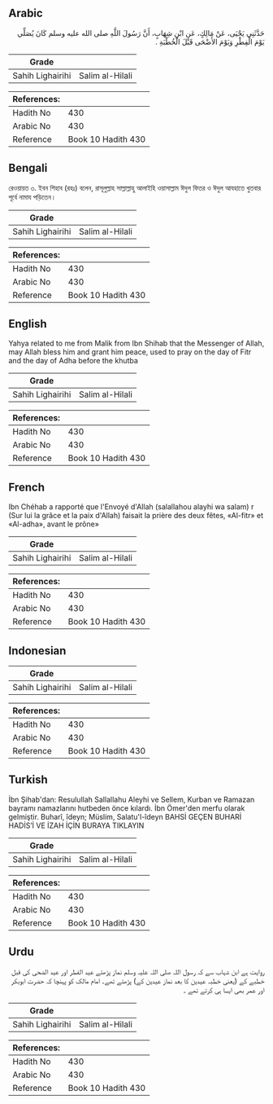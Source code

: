 ## Arabic


<div dir="rtl" lang="ar" style={{fontSize:'larger',backgroundColor:'#f8f9fa',padding:20}}>
حَدَّثَنِي يَحْيَى، عَنْ مَالِكٍ، عَنِ ابْنِ شِهَابٍ، أَنَّ رَسُولَ اللَّهِ صلى الله عليه وسلم كَانَ يُصَلِّي يَوْمَ الْفِطْرِ وَيَوْمَ الأَضْحَى قَبْلَ الْخُطْبَةِ ‏.‏
</div>
<div style={{backgroundColor:'#f8f9fa',padding:20, marginBottom: 10}}><table> <thead> <tr> <th>Grade</th> <th></th> </tr> </thead> <tbody> <tr><td>Sahih Lighairihi</td><td>Salim al-Hilali</td></tr></tbody></table><table> <thead> <tr> <th>References:</th> <th></th> </tr> </thead> <tbody><tr><td>Hadith No</td><td>430</td></tr><tr><td>Arabic No</td><td>430</td></tr><tr><td>Reference</td><td>Book 10 Hadith 430</td></tr></tbody></table></div>

## Bengali


<div dir="ltr" lang="bn" style={{fontSize:'larger',backgroundColor:'#f8f9fa',padding:20}}>
রেওয়ায়ত ৩. ইবন শিহাব (রহঃ) বলেন, রাসূলুল্লাহ সাল্লাল্লাহু আলাইহি ওয়াসাল্লাম ঈদুল ফিতর ও ঈদুল আযহাতে খুতবার পূর্বে নামায পড়িতেন।
</div>
<div style={{backgroundColor:'#f8f9fa',padding:20, marginBottom: 10}}><table> <thead> <tr> <th>Grade</th> <th></th> </tr> </thead> <tbody> <tr><td>Sahih Lighairihi</td><td>Salim al-Hilali</td></tr></tbody></table><table> <thead> <tr> <th>References:</th> <th></th> </tr> </thead> <tbody><tr><td>Hadith No</td><td>430</td></tr><tr><td>Arabic No</td><td>430</td></tr><tr><td>Reference</td><td>Book 10 Hadith 430</td></tr></tbody></table></div>

## English


<div dir="ltr" lang="en" style={{fontSize:'larger',backgroundColor:'#f8f9fa',padding:20}}>
Yahya related to me from Malik from Ibn Shihab that the Messenger of Allah, may Allah bless him and grant him peace, used to pray on the day of Fitr and the day of Adha before the khutba
</div>
<div style={{backgroundColor:'#f8f9fa',padding:20, marginBottom: 10}}><table> <thead> <tr> <th>Grade</th> <th></th> </tr> </thead> <tbody> <tr><td>Sahih Lighairihi</td><td>Salim al-Hilali</td></tr></tbody></table><table> <thead> <tr> <th>References:</th> <th></th> </tr> </thead> <tbody><tr><td>Hadith No</td><td>430</td></tr><tr><td>Arabic No</td><td>430</td></tr><tr><td>Reference</td><td>Book 10 Hadith 430</td></tr></tbody></table></div>

## French


<div dir="ltr" lang="fr" style={{fontSize:'larger',backgroundColor:'#f8f9fa',padding:20}}>
Ibn Chéhab a rapporté que l'Envoyé d'Allah (salallahou alayhi wa salam) r (Sur lui la grâce et la paix d'Allah) faisait la prière des deux fêtes, «Al-fitr» et «Al-adha», avant le prône»
</div>
<div style={{backgroundColor:'#f8f9fa',padding:20, marginBottom: 10}}><table> <thead> <tr> <th>Grade</th> <th></th> </tr> </thead> <tbody> <tr><td>Sahih Lighairihi</td><td>Salim al-Hilali</td></tr></tbody></table><table> <thead> <tr> <th>References:</th> <th></th> </tr> </thead> <tbody><tr><td>Hadith No</td><td>430</td></tr><tr><td>Arabic No</td><td>430</td></tr><tr><td>Reference</td><td>Book 10 Hadith 430</td></tr></tbody></table></div>

## Indonesian


<div dir="ltr" lang="id" style={{fontSize:'larger',backgroundColor:'#f8f9fa',padding:20}}>

</div>
<div style={{backgroundColor:'#f8f9fa',padding:20, marginBottom: 10}}><table> <thead> <tr> <th>Grade</th> <th></th> </tr> </thead> <tbody> <tr><td>Sahih Lighairihi</td><td>Salim al-Hilali</td></tr></tbody></table><table> <thead> <tr> <th>References:</th> <th></th> </tr> </thead> <tbody><tr><td>Hadith No</td><td>430</td></tr><tr><td>Arabic No</td><td>430</td></tr><tr><td>Reference</td><td>Book 10 Hadith 430</td></tr></tbody></table></div>

## Turkish


<div dir="ltr" lang="tr" style={{fontSize:'larger',backgroundColor:'#f8f9fa',padding:20}}>
İbn Şihab'dan: Resulullah Sallallahu Aleyhi ve Sellem, Kurban ve Ramazan bayramı namazlarını hutbeden önce kılardı. İbn Ömer'den merfu olarak gelmiştir. Buharî, îdeyn; Müslim, Salatu'l-îdeyn BAHSİ GEÇEN BUHARİ HADİS’İ VE İZAH İÇİN BURAYA TIKLAYIN
</div>
<div style={{backgroundColor:'#f8f9fa',padding:20, marginBottom: 10}}><table> <thead> <tr> <th>Grade</th> <th></th> </tr> </thead> <tbody> <tr><td>Sahih Lighairihi</td><td>Salim al-Hilali</td></tr></tbody></table><table> <thead> <tr> <th>References:</th> <th></th> </tr> </thead> <tbody><tr><td>Hadith No</td><td>430</td></tr><tr><td>Arabic No</td><td>430</td></tr><tr><td>Reference</td><td>Book 10 Hadith 430</td></tr></tbody></table></div>

## Urdu


<div dir="rtl" lang="ur" style={{fontSize:'larger',backgroundColor:'#f8f9fa',padding:20}}>
روایت ہے ابن شہاب سے کہ رسول اللہ صلی اللہ علیہ وسلم نماز پڑھتے عید الفطر اور عید الضحی کی قبل خطبے کے (یعنی خطبہ عیدین کا بعد نماز عیدین کے) پڑھتے تھے۔ امام مالک کو پہنچا کہ حضرت ابوبکر اور عمر بھی ایسا ہی کرتے تھے ۔
</div>
<div style={{backgroundColor:'#f8f9fa',padding:20, marginBottom: 10}}><table> <thead> <tr> <th>Grade</th> <th></th> </tr> </thead> <tbody> <tr><td>Sahih Lighairihi</td><td>Salim al-Hilali</td></tr></tbody></table><table> <thead> <tr> <th>References:</th> <th></th> </tr> </thead> <tbody><tr><td>Hadith No</td><td>430</td></tr><tr><td>Arabic No</td><td>430</td></tr><tr><td>Reference</td><td>Book 10 Hadith 430</td></tr></tbody></table></div>